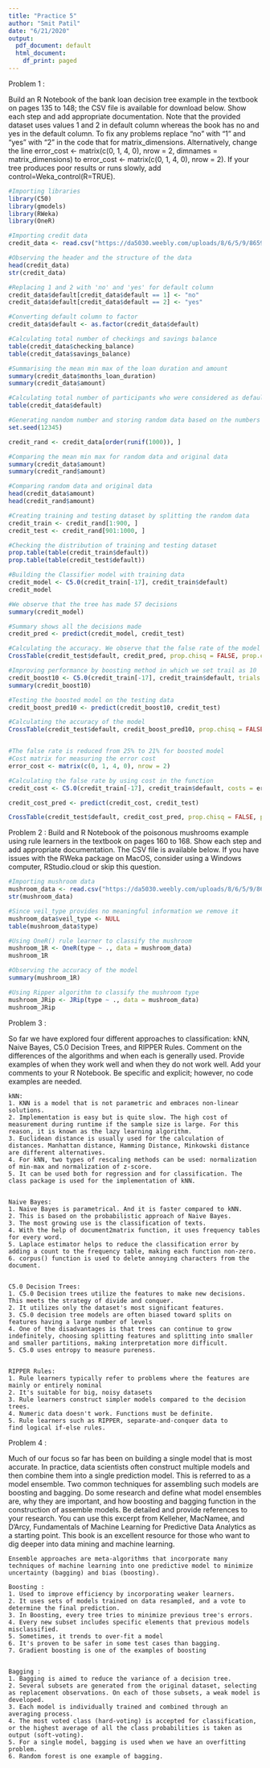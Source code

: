 ```yaml
---
title: "Practice 5"
author: "Smit Patil"
date: "6/21/2020"
output:
  pdf_document: default
  html_document:
    df_print: paged
---
```


Problem 1 :

Build an R Notebook of the bank loan decision tree example in the textbook on pages 135 to 148; the CSV file is available for download below. Show each step and add appropriate documentation. Note that the provided dataset uses values 1 and 2 in default column whereas the book has no and yes in the default column. To fix any problems replace "no" with "1" and "yes" with "2" in the code that for matrix_dimensions. Alternatively, change the line
error_cost <- matrix(c(0, 1, 4, 0), nrow = 2, dimnames = matrix_dimensions) to error_cost <- matrix(c(0, 1, 4, 0), nrow = 2).
If your tree produces poor results or runs slowly, add control=Weka_control(R=TRUE).

```r
#Importing libraries
library(C50)
library(gmodels)
library(RWeka)
library(OneR)

#Importing credit data
credit_data <- read.csv("https://da5030.weebly.com/uploads/8/6/5/9/8659576/credit.csv", header = TRUE)

#Observing the header and the structure of the data
head(credit_data)
str(credit_data)

#Replacing 1 and 2 with 'no' and 'yes' for default column
credit_data$default[credit_data$default == 1] <- "no"
credit_data$default[credit_data$default == 2] <- "yes"

#Converting default column to factor
credit_data$default <- as.factor(credit_data$default)

#Calculating total number of checkings and savings balance
table(credit_data$checking_balance)
table(credit_data$savings_balance)

#Summarising the mean min max of the loan duration and amount
summary(credit_data$months_loan_duration)
summary(credit_data$amount)

#Calculating total number of participants who were considered as default
table(credit_data$default)

#Generating nandom number and storing random data based on the numbers generated
set.seed(12345)

credit_rand <- credit_data[order(runif(1000)), ]

#Comparing the mean min max for random data and original data
summary(credit_data$amount)
summary(credit_rand$amount)

#Comparing random data and original data
head(credit_data$amount)
head(credit_rand$amount)

#Creating training and testing dataset by splitting the random data
credit_train <- credit_rand[1:900, ]
credit_test <- credit_rand[901:1000, ]

#Checking the distribution of training and testing dataset
prop.table(table(credit_train$default))
prop.table(table(credit_test$default))

#Building the Classifier model with training data
credit_model <- C5.0(credit_train[-17], credit_train$default)
credit_model

#We observe that the tree has made 57 decisions
summary(credit_model)

#Summary shows all the decisions made
credit_pred <- predict(credit_model, credit_test)

#Calculating the accuracy. We observe that the false rate of the model is 25%
CrossTable(credit_test$default, credit_pred, prop.chisq = FALSE, prop.c = FALSE, prop.r = FALSE, dnn = c('actual default', 'predicted default'))

#Improving performance by boosting method in which we set trail as 10
credit_boost10 <- C5.0(credit_train[-17], credit_train$default, trials = 10)
summary(credit_boost10)

#Testing the boosted model on the testing data
credit_boost_pred10 <- predict(credit_boost10, credit_test)

#Calculating the accuracy of the model
CrossTable(credit_test$default, credit_boost_pred10, prop.chisq = FALSE, prop.c = FALSE, prop.r = FALSE, dnn = c('actual default', 'predicted default'))


#The false rate is reduced from 25% to 21% for boosted model
#Cost matrix for measuring the error cost
error_cost <- matrix(c(0, 1, 4, 0), nrow = 2)

#Calculating the false rate by using cost in the function
credit_cost <- C5.0(credit_train[-17], credit_train$default, costs = error_cost)

credit_cost_pred <- predict(credit_cost, credit_test)

CrossTable(credit_test$default, credit_cost_pred, prop.chisq = FALSE, prop.c = FALSE, prop.r = FALSE, dnn = c('actual default', 'predicted default'))
```

Problem 2 :
Build and R Notebook of the poisonous mushrooms example using rule learners in the textbook on pages 160 to 168. Show each step and add appropriate documentation. The CSV file is available below. If you have issues with the RWeka package on MacOS, consider using a Windows computer, RStudio.cloud or skip this question.

```r
#Importing mushroom data
mushroom_data <- read.csv("https://da5030.weebly.com/uploads/8/6/5/9/8659576/mushrooms.csv", stringsAsFactors = TRUE)
str(mushroom_data)

#Since veil_type provides no meaningful information we remove it
mushroom_data$veil_type <- NULL
table(mushroom_data$type)

#Using OneR() rule learner to classify the mushroom
mushroom_1R <- OneR(type ~ ., data = mushroom_data)
mushroom_1R

#Observing the accuracy of the model
summary(mushroom_1R)

#Using Ripper algorithm to classify the mushroom type
mushroom_JRip <- JRip(type ~ ., data = mushroom_data)
mushroom_JRip
```

Problem 3 :

So far we have explored four different approaches to classification: kNN, Naive Bayes, C5.0 Decision Trees, and RIPPER Rules. Comment on the differences of the algorithms and when each is generally used. Provide examples of when they work well and when they do not work well. Add your comments to your R Notebook. Be specific and explicit; however, no code examples are needed.

```
kNN:
1. KNN is a model that is not parametric and embraces non-linear solutions.
2. Implementation is easy but is quite slow. The high cost of measurement during runtime if the sample size is large. For this reason, it is known as the lazy learning algorithm.
3. Euclidean distance is usually used for the calculation of distances. Manhattan distance, Hamming Distance, Minkowski distance are different alternatives.
4. For kNN, two types of rescaling methods can be used: normalization of min-max and normalization of z-score.
5. It can be used both for regression and for classification. The class package is used for the implementation of kNN.


Naive Bayes:
1. Naive Bayes is parametrical. And it is faster compared to kNN.
2. This is based on the probabilistic approach of Naive Bayes.
3. The most growing use is the classification of texts.
4. With the help of document2matrix function, it uses frequency tables for every word.
5. Laplace estimator helps to reduce the classification error by adding a count to the frequency table, making each function non-zero.
6. corpus() function is used to delete annoying characters from the document.


C5.0 Decision Trees:
1. C5.0 Decision trees utilize the features to make new decisions. This meets the strategy of divide and conquer. 
2. It utilizes only the dataset's most significant features. 
3. C5.0 decision tree models are often biased toward splits on features having a large number of levels
4. One of the disadvantages is that trees can continue to grow indefinitely, choosing splitting features and splitting into smaller and smaller partitions, making interpretation more difficult. 
5. C5.0 uses entropy to measure pureness.


RIPPER Rules:
1. Rule learners typically refer to problems where the features are mainly or entirely nominal
2. It's suitable for big, noisy datasets
3. Rule learners construct simpler models compared to the decision trees.
4. Numeric data doesn't work. Functions must be definite.
5. Rule learners such as RIPPER, separate-and-conquer data to find logical if-else rules.

```

Problem 4 :

Much of our focus so far has been on building a single model that is most accurate. In practice, data scientists often construct multiple models and then combine them into a single prediction model. This is referred to as a model ensemble. Two common techniques for assembling such models are boosting and bagging. Do some research and define what model ensembles are, why they are important, and how boosting and bagging function in the construction of assemble models. Be detailed and provide references to your research. You can use this excerpt from Kelleher, MacNamee, and D'Arcy, Fundamentals of Machine Learning for Predictive Data Analytics as a starting point. This book is an excellent resource for those who want to dig deeper into data mining and machine learning.

```
Ensemble approaches are meta-algorithms that incorporate many techniques of machine learning into one predictive model to minimize uncertainty (bagging) and bias (boosting).

Boosting :
1. Used to improve efficiency by incorporating weaker learners.
2. It uses sets of models trained on data resampled, and a vote to determine the final prediction.
3. In Boosting, every tree tries to minimize previous tree's errors.
4. Every new subset includes specific elements that previous models misclassified.
5. Sometimes, it trends to over-fit a model  
6. It's proven to be safer in some test cases than bagging.
7. Gradient boosting is one of the examples of boosting


Bagging :
1. Bagging is aimed to reduce the variance of a decision tree.
2. Several subsets are generated from the original dataset, selecting as replacement observations. On each of those subsets, a weak model is developed.
3. Each model is individually trained and combined through an averaging process.
4. The most voted class (hard-voting) is accepted for classification, or the highest average of all the class probabilities is taken as output (soft-voting).
5. For a single model, bagging is used when we have an overfitting problem.
6. Random forest is one example of bagging.

```